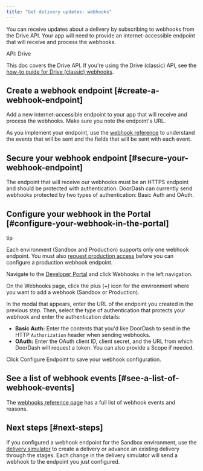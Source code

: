 ```yaml
---
title: "Get delivery updates: webhooks"
---
```


You can receive updates about a delivery by subscribing to webhooks from the Drive API. Your app will need to provide an internet-accessible endpoint that will receive and process the webhooks.

API: Drive

This doc covers the Drive API. If you're using the Drive (classic) API, see the [how-to guide for Drive (classic) webhooks](/en-US/docs/drive_classic/how_to/webhooks).

## Create a webhook endpoint [#create-a-webhook-endpoint]

Add a new internet-accessible endpoint to your app that will receive and process the webhooks. Make sure you note the endpoint's URL.

As you implement your endpoint, use the [webhook reference](/en-US/docs/drive/reference/webhooks) to understand the events that will be sent and the fields that will be sent with each event.

## Secure your webhook endpoint [#secure-your-webhook-endpoint]

The endpoint that will receive our webhooks must be an HTTPS endpoint and should be protected with authentication. DoorDash can currently send webhooks protected by two types of authentication: Basic Auth and OAuth.

## Configure your webhook in the Portal [#configure-your-webhook-in-the-portal]

tip

Each environment (Sandbox and Production) supports only one webhook endpoint. You must also [request production access](/en-US/docs/drive/how_to/get_production_access) before you can configure a production webhook endpoint.

Navigate to the [Developer Portal](https://developer.doordash.com/portal/integration/drive/webhooks) and click Webhooks in the left navigation.



On the Webhooks page, click the plus (+) icon for the environment where you want to add a webhook (Sandbox or Production).



In the modal that appears, enter the URL of the endpoint you created in the previous step. Then, select the type of authentication that protects your webhook and enter the authentication details:

* **Basic Auth:** Enter the contents that you'd like DoorDash to send in the HTTP `Authorization` header when sending webhooks.
* **OAuth:** Enter the OAuth client ID, client secret, and the URL from which DoorDash will request a token. You can also provide a Scope if needed.



Click Configure Endpoint to save your webhook configuration.

## See a list of webhook events [#see-a-list-of-webhook-events]

The [webhooks reference page](/en-US/docs/drive/reference/webhooks) has a full list of webhook events and reasons.

## Next steps [#next-steps]

If you configured a webhook endpoint for the Sandbox environment, use the [delivery simulator](/en-US/docs/drive/how_to/use_delivery_simulator) to create a delivery or advance an existing delivery through the stages. Each change in the delivery simulator will send a webhook to the endpoint you just configured.

